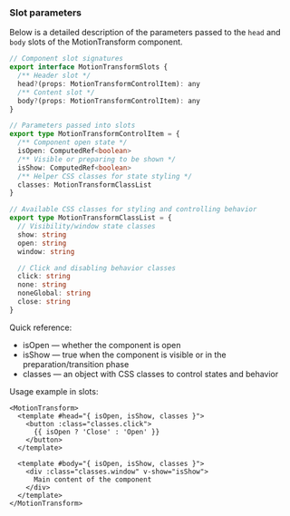 ### Slot parameters

Below is a detailed description of the parameters passed to the `head` and `body` slots of the MotionTransform component.

```ts
// Component slot signatures
export interface MotionTransformSlots {
  /** Header slot */
  head?(props: MotionTransformControlItem): any
  /** Content slot */
  body?(props: MotionTransformControlItem): any
}

// Parameters passed into slots
export type MotionTransformControlItem = {
  /** Component open state */
  isOpen: ComputedRef<boolean>
  /** Visible or preparing to be shown */
  isShow: ComputedRef<boolean>
  /** Helper CSS classes for state styling */
  classes: MotionTransformClassList
}

// Available CSS classes for styling and controlling behavior
export type MotionTransformClassList = {
  // Visibility/window state classes
  show: string
  open: string
  window: string

  // Click and disabling behavior classes
  click: string
  none: string
  noneGlobal: string
  close: string
}
```

Quick reference:
- isOpen — whether the component is open
- isShow — true when the component is visible or in the preparation/transition phase
- classes — an object with CSS classes to control states and behavior

Usage example in slots:

```vue
<MotionTransform>
  <template #head="{ isOpen, isShow, classes }">
    <button :class="classes.click">
      {{ isOpen ? 'Close' : 'Open' }}
    </button>
  </template>

  <template #body="{ isOpen, isShow, classes }">
    <div :class="classes.window" v-show="isShow">
      Main content of the component
    </div>
  </template>
</MotionTransform>
```

